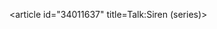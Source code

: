 <article id="34011637" title=Talk:Siren (series)>
	<talkpage id="34011637" title="Talk:Siren (series)">
{{WikiProject Video games|class=Start|importance=low}}
	</talkpage>
</article>
